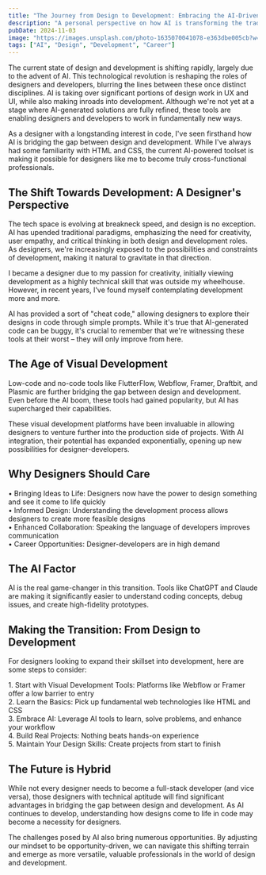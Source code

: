 ```yaml
---
title: "The Journey from Design to Development: Embracing the AI-Driven Shift"
description: "A personal perspective on how AI is transforming the traditional boundaries between design and development roles"
pubDate: 2024-11-03
image: "https://images.unsplash.com/photo-1635070041078-e363dbe005cb?w=800&auto=format&fit=crop&q=60"
tags: ["AI", "Design", "Development", "Career"]
---
```


The current state of design and development is shifting rapidly, largely due to the advent of AI. This technological revolution is reshaping the roles of designers and developers, blurring the lines between these once distinct disciplines. AI is taking over significant portions of design work in UX and UI, while also making inroads into development. Although we're not yet at a stage where AI-generated solutions are fully refined, these tools are enabling designers and developers to work in fundamentally new ways.

As a designer with a longstanding interest in code, I've seen firsthand how AI is bridging the gap between design and development. While I've always had some familiarity with HTML and CSS, the current AI-powered toolset is making it possible for designers like me to become truly cross-functional professionals.

## The Shift Towards Development: A Designer's Perspective

The tech space is evolving at breakneck speed, and design is no exception. AI has upended traditional paradigms, emphasizing the need for creativity, user empathy, and critical thinking in both design and development roles. As designers, we're increasingly exposed to the possibilities and constraints of development, making it natural to gravitate in that direction.

<div class="text-lg text-muted-foreground mb-6">
  I became a designer due to my passion for creativity, initially viewing development as a highly technical skill that was outside my wheelhouse. However, in recent years, I've found myself contemplating development more and more.
</div>

AI has provided a sort of "cheat code," allowing designers to explore their designs in code through simple prompts. While it's true that AI-generated code can be buggy, it's crucial to remember that we're witnessing these tools at their worst – they will only improve from here.

## The Age of Visual Development

Low-code and no-code tools like FlutterFlow, Webflow, Framer, Draftbit, and Plasmic are further bridging the gap between design and development. Even before the AI boom, these tools had gained popularity, but AI has supercharged their capabilities.

These visual development platforms have been invaluable in allowing designers to venture further into the production side of projects. With AI integration, their potential has expanded exponentially, opening up new possibilities for designer-developers.

## Why Designers Should Care

<div class="space-y-2 my-4 ml-6">
  <div class="flex items-start">
    <span class="text-primary mr-2">•</span>
    <span>Bringing Ideas to Life: Designers now have the power to design something and see it come to life quickly</span>
  </div>
  <div class="flex items-start">
    <span class="text-primary mr-2">•</span>
    <span>Informed Design: Understanding the development process allows designers to create more feasible designs</span>
  </div>
  <div class="flex items-start">
    <span class="text-primary mr-2">•</span>
    <span>Enhanced Collaboration: Speaking the language of developers improves communication</span>
  </div>
  <div class="flex items-start">
    <span class="text-primary mr-2">•</span>
    <span>Career Opportunities: Designer-developers are in high demand</span>
  </div>
</div>

## The AI Factor

<div class="text-xl text-primary/90 italic my-8 pl-6 border-l-4 border-primary">
  AI is the real game-changer in this transition. Tools like ChatGPT and Claude are making it significantly easier to understand coding concepts, debug issues, and create high-fidelity prototypes.
</div>

## Making the Transition: From Design to Development

For designers looking to expand their skillset into development, here are some steps to consider:

<div class="space-y-3 my-6 ml-6">
  <div class="flex items-start">
    <span class="text-primary font-bold mr-3">1.</span>
    <span>Start with Visual Development Tools: Platforms like Webflow or Framer offer a low barrier to entry</span>
  </div>
  <div class="flex items-start">
    <span class="text-primary font-bold mr-3">2.</span>
    <span>Learn the Basics: Pick up fundamental web technologies like HTML and CSS</span>
  </div>
  <div class="flex items-start">
    <span class="text-primary font-bold mr-3">3.</span>
    <span>Embrace AI: Leverage AI tools to learn, solve problems, and enhance your workflow</span>
  </div>
  <div class="flex items-start">
    <span class="text-primary font-bold mr-3">4.</span>
    <span>Build Real Projects: Nothing beats hands-on experience</span>
  </div>
  <div class="flex items-start">
    <span class="text-primary font-bold mr-3">5.</span>
    <span>Maintain Your Design Skills: Create projects from start to finish</span>
  </div>
</div>

## The Future is Hybrid

While not every designer needs to become a full-stack developer (and vice versa), those designers with technical aptitude will find significant advantages in bridging the gap between design and development. As AI continues to develop, understanding how designs come to life in code may become a necessity for designers.

The challenges posed by AI also bring numerous opportunities. By adjusting our mindset to be opportunity-driven, we can navigate this shifting terrain and emerge as more versatile, valuable professionals in the world of design and development.